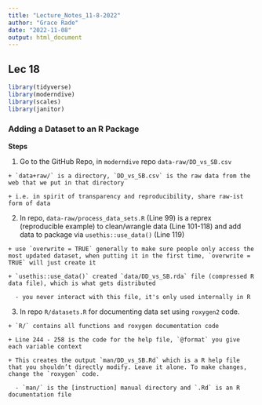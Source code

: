 ```yaml
---
title: "Lecture_Notes_11-8-2022"
author: "Grace Rade"
date: "2022-11-08"
output: html_document
---
```


## Lec 18

```r
library(tidyverse)
library(moderndive)
library(scales)
library(janitor)
```

### Adding a Dataset to an R Package

**Steps**

  1. Go to the GitHub Repo, in `moderndive` repo `data-raw/DD_vs_SB.csv`
  
    + `data+raw/` is a directory, `DD_vs_SB.csv` is the raw data from the web that we put in that directory
    
    + i.e. in spirit of transparency and reproducibility, share raw-ist form of data
    
  2. In repo, `data-raw/process_data_sets.R` (Line 99) is a reprex (reproducible example) to clean/wrangle data (Line 101-118) and add data to package via `usethis::use_data()` (Line 119)
  
    + use `overwrite = TRUE` generally to make sure people only access the most updated dataset, when putting it in the first time, `overwrite = TRUE` will just create it
    
    + `usethis::use_data()` created `data/DD_vs_SB.rda` file (compressed R data file), which is what gets distributed 
      
      - you never interact with this file, it's only used internally in R
  
  3. In repo `R/datasets.R` for documenting data set using `roxygen2` code.
  
    + `R/` contains all functions and roxygen documentation code
    
    + Line 244 - 258 is the code for the help file, `@format` you give each variable context
    
    + This creates the output `man/DD_vs_SB.Rd` which is a R help file that you shouldn’t directly modify. Leave it alone. To make changes, change the `roxygen` code. 
    
      - `man/` is the [instruction] manual directory and `.Rd` is an R documentation file
    